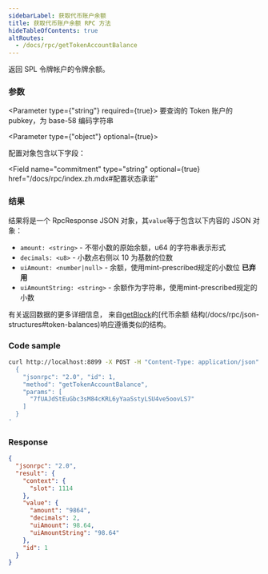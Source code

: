 ```yaml
---
sidebarLabel: 获取代币账户余额
title: 获取代币账户余额 RPC 方法
hideTableOfContents: true
altRoutes:
  - /docs/rpc/getTokenAccountBalance
---
```


返回 SPL 令牌帐户的令牌余额。

<DocSideBySide>

<DocLeftSide>

### 参数

<Parameter type={"string"} required={true}>
  要查询的 Token 账户的 pubkey，为 base-58 编码字符串
</Parameter>

<Parameter type={"object"} optional={true}>

配置对象包含以下字段：

<Field
  name="commitment"
  type="string"
  optional={true}
  href="/docs/rpc/index.zh.mdx#配置状态承诺"
></Field>

</Parameter>

### 结果

结果将是一个 RpcResponse JSON 对象，其`value`等于包含以下内容的 JSON 对象：

- `amount: <string>` - 不带小数的原始余额，u64 的字符串表示形式
- `decimals: <u8>` - 小数点右侧以 10 为基数的位数
- `uiAmount: <number|null>` - 余额，使用mint-prescribed规定的小数位 **已弃用**
- `uiAmountString: <string>` - 余额作为字符串，使用mint-prescribed规定的小数

有关返回数据的更多详细信息， 来自[getBlock](/docs/rpc/http/getblock)的[代币余额
结构(/docs/rpc/json-structures#token-balances)响应遵循类似的结构。

</DocLeftSide>

<DocRightSide>

### Code sample

```bash
curl http://localhost:8899 -X POST -H "Content-Type: application/json" -d '
  {
    "jsonrpc": "2.0", "id": 1,
    "method": "getTokenAccountBalance",
    "params": [
      "7fUAJdStEuGbc3sM84cKRL6yYaaSstyLSU4ve5oovLS7"
    ]
  }
'
```

### Response

```json
{
  "jsonrpc": "2.0",
  "result": {
    "context": {
      "slot": 1114
    },
    "value": {
      "amount": "9864",
      "decimals": 2,
      "uiAmount": 98.64,
      "uiAmountString": "98.64"
    },
    "id": 1
  }
}
```

</DocRightSide>
</DocSideBySide>

